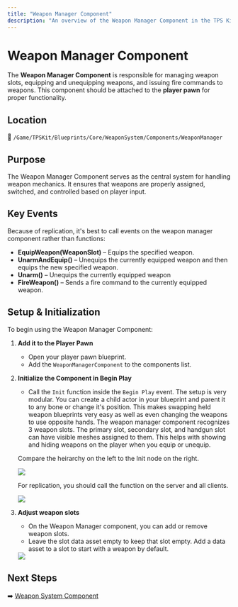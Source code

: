 ```yaml
---
title: "Weapon Manager Component"
description: "An overview of the Weapon Manager Component in the TPS Kit."
---
```


# Weapon Manager Component

The **Weapon Manager Component** is responsible for managing weapon slots, equipping and unequipping weapons, and issuing fire commands to weapons. This component should be attached to the **player pawn** for proper functionality.

## Location

📂 `/Game/TPSKit/Blueprints/Core/WeaponSystem/Components/WeaponManager`

## Purpose

The Weapon Manager Component serves as the central system for handling weapon mechanics. It ensures that weapons are properly assigned, switched, and controlled based on player input.

## Key Events

Because of replication, it's best to call events on the weapon manager component rather than functions:

- **EquipWeapon(WeaponSlot)** – Equips the specified weapon.
- **UnarmAndEquip()** – Unequips the currently equipped weapon and then equips the new specified weapon.
- **Unarm()** – Unequips the currently equipped weapon
- **FireWeapon()** – Sends a fire command to the currently equipped weapon.

## Setup & Initialization

To begin using the Weapon Manager Component:

1. **Add it to the Player Pawn**
   - Open your player pawn blueprint.
   - Add the `WeaponManagerComponent` to the components list.

2. **Initialize the Component in Begin Play**
   - Call the `Init` function inside the `Begin Play` event. The setup is very modular. You can create a child actor in your blueprint and parent it to any bone or change it's position. This makes swapping held weapon blueprints very easy as well as even changing the weapons to use opposite hands. The weapon manager component recognizes 3 weapon slots. The primary slot, secondary slot, and handgun slot can have visible meshes assigned to them. This helps with showing and hiding weapons on the player when you equip or unequip.
    
    Compare the heirarchy on the left to the Init node on the right.

    <Image zoom src="/assets/images/3tb8345vbt854bgt08y45t0845bg08b.png" />

    For replication, you should call the function on the server and all clients.

    <Image zoom src="/assets/images/bt8345gbt8b308tb3408tb3048bt.png" />

3. **Adjust weapon slots**

    - On the Weapon Manager component, you can add or remove weapon slots.
    - Leave the slot data asset empty to keep that slot empty. Add a data asset to a slot to start with a weapon by default.

    <Image zoom src="/assets/images/tb3480vtb834vbt80y34bt085b348t45.png" />

    
## Next Steps

➡️ [Weapon System Component](/weapon-system/components/weapon-system)
